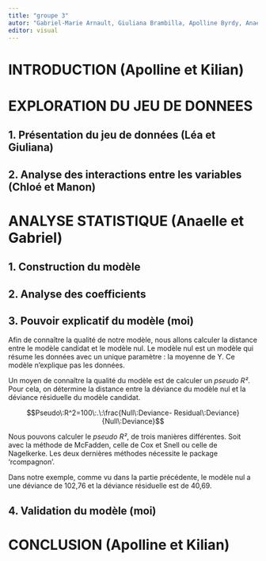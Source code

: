 ```yaml
---
title: "groupe 3"
autor: "Gabriel-Marie Arnault, Giuliana Brambilla, Apolline Byrdy, Anaelle Hulbert, Manon Le Bihan, Kilian Prevost, Chloé Van der Swaelmen, Léa Vuille "
editor: visual
---
```


# **INTRODUCTION** (Apolline et Kilian)

# **EXPLORATION DU JEU DE DONNEES**

## 1. Présentation du jeu de données (Léa et Giuliana)

## 2. Analyse des interactions entre les variables (Chloé et Manon)

# **ANALYSE STATISTIQUE** (Anaelle et Gabriel)

## 1. Construction du modèle

## 2. Analyse des coefficients

## 3. Pouvoir explicatif du modèle (moi)

Afin de connaître la qualité de notre modèle, nous allons calculer la distance entre le modèle candidat et le modèle nul. Le modèle nul est un modèle qui résume les données avec un unique paramètre : la moyenne de Y. Ce modèle n'explique pas les données.

Un moyen de connaître la qualité du modèle est de calculer un *pseudo R²*. Pour cela, on détermine la distance entre la déviance du modèle nul et la déviance résiduelle du modèle candidat.

$$Pseudo\:R^2=100\:.\:\frac{Null\:Deviance- Residual\:Deviance}{Null\:Deviance}$$

Nous pouvons calculer le *pseudo R²*, de trois manières différentes. Soit avec la méthode de McFadden, celle de Cox et Snell ou celle de Nagelkerke. Les deux dernières méthodes nécessite le package 'rcompagnon'. 

Dans notre exemple, comme vu dans la partie précédente, le modèle nul a une déviance de 102,76 et la déviance résiduelle est de 40,69.

## 4. Validation du modèle (moi)

# **CONCLUSION** (Apolline et Kilian)
